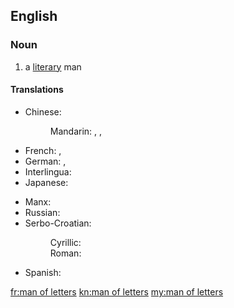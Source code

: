 ==English==

===Noun===
{{en-noun|head=[[man]] [[of]] [[letter]]s|men of letters}}

# a [[literary]] man

====Translations====
{{trans-top|a literary man}}
* Chinese:
*: Mandarin: {{t|cmn|文學家|sc=Hani}}, {{t|cmn|文学家|tr=wénxuéjiā|sc=Hani}} {{qualifier|any gender}}, {{t|cmn|文人|tr=wénrén|sc=Hani}}
* French: {{t+|fr|homme de lettres|m}}, {{t+|fr|littérateur|m}}
* German: {{t+|de|Literat|m}}, {{t-|de|Literatin|f}}
* Interlingua: {{t-|ia|homine de litteras}}
* Japanese: {{t-|ja|文学者|tr=ぶんがくしゃ, bungakusha|sc=Jpan}} {{qualifier|any gender}}
{{trans-mid}}
* Manx: {{t-|gv|dooinney lettyraght|m}}
* Russian: {{t+|ru|литератор|m|tr=literátor|sc=Cyrl}} {{qualifier|any gender}}
* Serbo-Croatian:
*: Cyrillic: {{t-|sh|књижевник|m|sc=Cyrl}}
*: Roman: {{t-|sh|književnik|m}}
* Spanish: {{t+|es|hombre de letras}}
{{trans-bottom}}

[[fr:man of letters]]
[[kn:man of letters]]
[[my:man of letters]]